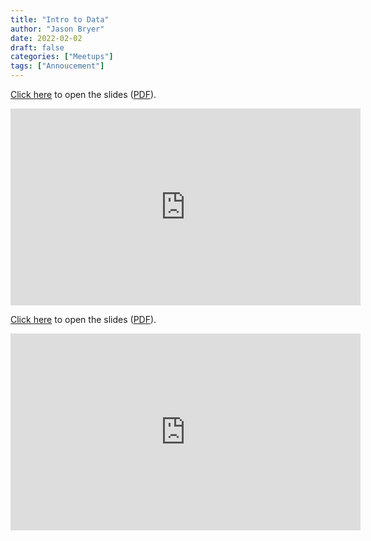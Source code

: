 ```yaml
---
title: "Intro to Data"
author: "Jason Bryer"
date: 2022-02-02
draft: false
categories: ["Meetups"]
tags: ["Annoucement"]
---
```



[Click here](/slides/01-Intro_to_Data.html#1) to open the slides ([PDF](/slides/01-Intro_to_Data.pdf)).

<iframe width="560" height="315" src="https://www.youtube.com/embed/NfzmlJP21TU" title="YouTube video player" frameborder="0" allow="accelerometer; autoplay; clipboard-write; encrypted-media; gyroscope; picture-in-picture" allowfullscreen></iframe>

<!--more-->

[Click here](/slides/01-Intro_to_Data.html#1) to open the slides ([PDF](/slides/01-Intro_to_Data.pdf)).

<iframe width="560" height="315" src="https://www.youtube.com/embed/NfzmlJP21TU" title="YouTube video player" frameborder="0" allow="accelerometer; autoplay; clipboard-write; encrypted-media; gyroscope; picture-in-picture" allowfullscreen></iframe>



